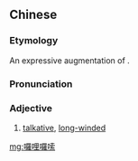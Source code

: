 {{also|啰哩啰嗦}}
==Chinese==
{{zh-forms|s=啰哩啰嗦|type=112}}

===Etymology===
An expressive augmentation of {{zh-l|囉嗦}}.

===Pronunciation===
{{zh-pron
|m=luōliluōsuō
|cat=a
}}

===Adjective===
{{zh-adj}}

# [[talkative]], [[long-winded]]

[[mg:囉哩囉嗦]]